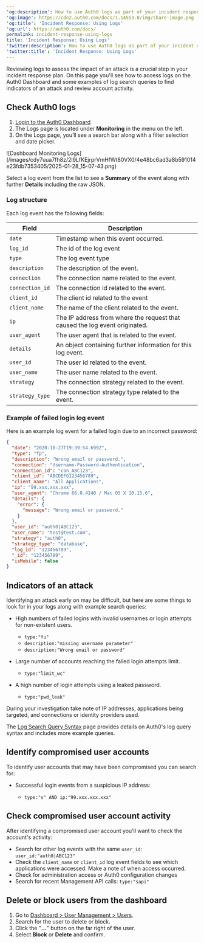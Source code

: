 ---
'og:description': How to use Auth0 logs as part of your incident response plan.
'og:image': https://cdn2.auth0.com/docs/1.14553.0/img/share-image.png
'og:title': 'Incident Response: Using Logs'
'og:url': https://auth0.com/docs/
permalink: incident-response-using-logs
title: 'Incident Response: Using Logs'
'twitter:description': How to use Auth0 logs as part of your incident response plan.
'twitter:title': 'Incident Response: Using Logs'
---
Reviewing logs to assess the impact of an attack is a crucial step in your incident response plan. On this page you'll see how to access logs on the <Tooltip tip="Auth0 Dashboard: Auth0's main product to configure your services." cta="View Glossary" href="/docs/glossary?term=Auth0+Dashboard">Auth0 Dashboard</Tooltip> and some examples of log search queries to find indicators of an attack and review account activity.

## Check Auth0 logs

1. [Login to the Auth0 Dashboard](https://manage.auth0.com/#)
2. The Logs page is located under **Monitoring** in the menu on the left.
3. On the Logs page, you’ll see a search bar along with a filter selection and date picker.

<Frame>![Dashboard Monitoring Logs](/images/cdy7uua7fh8z/2l9LfKEjrprVmHfWt80VX0/4e48bc6ad3a8b591014e23fdb7353405/2025-01-28_15-07-43.png)</Frame>

Select a log event from the list to see a **Summary** of the event along with further **Details** including the raw JSON.

### Log structure

Each log event has the following fields:

<table class="table"><thead>
<tr>
<th>Field</th>
<th>Description</th>
</tr>
</thead>
<tbody>
<tr>
<td><code>date</code></td>
<td>Timestamp when this event occurred.</td>
</tr>
<tr>
<td><code>log_id</code></td>
<td>The id of the log event</td>
</tr>
<tr>
<td><code>type</code></td>
<td>The log event type</td>
</tr>
<tr>
<td><code>description</code></td>
<td>The description of the event.</td>
</tr>
<tr>
<td><code>connection</code></td>
<td>The connection name related to the event.</td>
</tr>
<tr>
<td><code>connection_id</code></td>
<td>The connection id related to the event.</td>
</tr>
<tr>
<td><code>client_id</code></td>
<td>The client id related to the event</td>
</tr>
<tr>
<td><code>client_name</code></td>
<td>The name of the client related to the event.</td>
</tr>
<tr>
<td><code>ip</code></td>
<td>The IP address from where the request that caused the log event originated.</td>
</tr>
<tr>
<td><code>user_agent</code></td>
<td>The user agent that is related to the event.</td>
</tr>
<tr>
<td><code>details</code></td>
<td>An object containing further information for this log event.</td>
</tr>
<tr>
<td><code>user_id</code></td>
<td>The user id related to the event.</td>
</tr>
<tr>
<td><code>user_name</code></td>
<td>The user name related to the event.</td>
</tr>
<tr>
<td><code>strategy</code></td>
<td>The connection strategy related to the event.</td>
</tr>
<tr>
<td><code>strategy_type</code></td>
<td>The connection strategy type related to the event.</td>
</tr>
</tbody>
</table>

### Example of failed login log event

Here is an example log event for a failed login due to an incorrect password:

```json lines
{
  "date": "2020-10-27T19:39:54.699Z",
  "type": "fp",
  "description": "Wrong email or password.",
  "connection": "Username-Password-Authentication",
  "connection_id": "con_ABC123",
  "client_id": "ABCDEFG123456789",
  "client_name": "All Applications",
  "ip": "99.xxx.xxx.xxx",
  "user_agent": "Chrome 86.0.4240 / Mac OS X 10.15.6",
  "details": {
    "error": {
      "message": "Wrong email or password."
    }
  },
  "user_id": "auth0|ABC123",
  "user_name": "test@test.com",
  "strategy": "auth0",
  "strategy_type": "database",
  "log_id": "123456789",
  "_id": "123456789",
  "isMobile": false
}
```






## Indicators of an attack

Identifying an attack early on may be difficult, but here are some things to look for in your logs along with example search queries:

* High numbers of failed logins with invalid usernames or login attempts for non-existent users.

  + `type:"fu"`
  + `description:"missing username parameter"`
  + `description:"Wrong email or password"`
* Large number of accounts reaching the failed login attempts limit.

  + `type:"limit_wc"`
* A high number of login attempts using a leaked password.

  + `type:"pwd_leak"`

During your investigation take note of IP addresses, applications being targeted, and connections or <Tooltip tip="Identity Provider (IdP): Service that stores and manages digital identities." cta="View Glossary" href="/docs/glossary?term=identity+providers">identity providers</Tooltip> used.

<Callout icon="file-lines" color="#0EA5E9" iconType="regular">

The [Log Search Query Syntax](/docs/deploy-monitor/logs/log-search-query-syntax) page provides details on Auth0's log query syntax and includes more example queries.

</Callout>

## Identify compromised user accounts

To identify user accounts that may have been compromised you can search for:

* Successful login events from a suspicious IP address:

  + `type:"s" AND ip:"99.xxx.xxx.xxx"`

## Check compromised user account activity

After identifying a compromised user account you'll want to check the account's activity:

* Search for other log events with the same `user_id`: `user_id:"auth0|ABC123"`
* Check the `client_name` or `client_id` log event fields to see which applications were accessed. Make a note of when access occurred.
* Check for administration access or Auth0 configuration changes
* Search for recent <Tooltip tip="Management API: A product to allow customers to perform administrative tasks." cta="View Glossary" href="/docs/glossary?term=Management+API">Management API</Tooltip> calls: `type:"sapi"`

## Delete or block users from the dashboard

1. Go to [Dashboard > User Management > Users](https://manage.auth0.com/#/users).
2. Search for the user to delete or block.
3. Click the "**...**" button on the far right of the user.
4. Select **Block** or **Delete** and confirm.